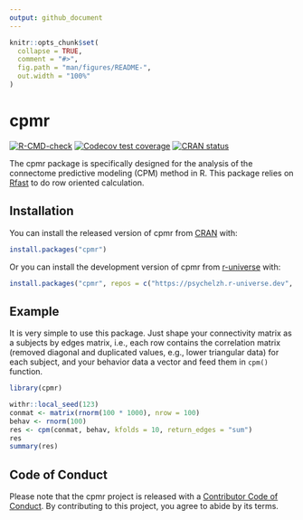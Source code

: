 ```yaml
---
output: github_document
---
```


<!-- README.md is generated from README.Rmd. Please edit that file -->

```r
knitr::opts_chunk$set(
  collapse = TRUE,
  comment = "#>",
  fig.path = "man/figures/README-",
  out.width = "100%"
)
```

# cpmr

<!-- badges: start -->
[![R-CMD-check](https://github.com/psychelzh/cpmr/actions/workflows/R-CMD-check.yaml/badge.svg)](https://github.com/psychelzh/cpmr/actions/workflows/R-CMD-check.yaml)
[![Codecov test coverage](https://codecov.io/gh/psychelzh/cpmr/graph/badge.svg)](https://app.codecov.io/gh/psychelzh/cpmr)
[![CRAN status](https://www.r-pkg.org/badges/version/cpmr)](https://CRAN.R-project.org/package=cpmr)
<!-- badges: end -->

The cpmr package is specifically designed for the analysis of the connectome predictive modeling (CPM) method in R. This package relies on [Rfast](https://CRAN.R-project.org/package=Rfast) to do row oriented calculation.

## Installation

You can install the released version of cpmr from [CRAN](https://CRAN.R-project.org) with:

``` r
install.packages("cpmr")
```

Or you can install the development version of cpmr from [r-universe](https://psychelzh.r-universe.dev) with:

``` r
install.packages("cpmr", repos = c("https://psychelzh.r-universe.dev", getOption("repos")))
```

## Example

It is very simple to use this package. Just shape your connectivity matrix as a subjects by edges matrix, i.e., each row contains the correlation matrix (removed diagonal and duplicated values, e.g., lower triangular data) for each subject, and your behavior data a vector and feed them in `cpm()` function.

```r
library(cpmr)

withr::local_seed(123)
conmat <- matrix(rnorm(100 * 1000), nrow = 100)
behav <- rnorm(100)
res <- cpm(conmat, behav, kfolds = 10, return_edges = "sum")
res
summary(res)
```

## Code of Conduct

Please note that the cpmr project is released with a [Contributor Code of Conduct](https://psychelzh.github.io/cpmr/CODE_OF_CONDUCT.html). By contributing to this project, you agree to abide by its terms.
